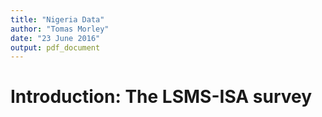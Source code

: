 ```yaml
---
title: "Nigeria Data"
author: "Tomas Morley"
date: "23 June 2016"
output: pdf_document
---
```


# Introduction: The LSMS-ISA survey

